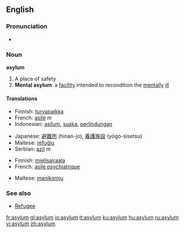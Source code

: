 ==English==

===Pronunciation===
*{{audio|en-us-asylum.ogg|Audio (US)}}


===Noun===
'''asylum'''

# A place of safety
# '''Mental asylum''': a [[facility]] intended to recondition the [[mentally]] [[ill]]

====Translations====
{{trans-top|A place of safety}}
*Finnish: [[turvapaikka]]
*French: [[asile]] ''m''
*Indonesian: [[asilum]], [[suaka]], [[lindung|perlindungan]]
{{trans-mid}}
*Japanese: [[避難所]] (hinan-jo), [[養護施設]] (yōgo-sisetsu)
*Maltese: [[refuġju]] 
*Serbian: [[azil]] ''m''
{{trans-bottom}}

{{trans-top|Mental asylum}}
*Finnish: [[mielisairaala]]
*French: [[asile psychiatrique]]
{{trans-mid}}
*Maltese: [[manikomju]]
{{trans-bottom}}

===See also===

*[[Refugee]]

[[fr:asylum]]
[[gl:asylum]]
[[io:asylum]]
[[it:asylum]]
[[ku:asylum]]
[[hu:asylum]]
[[ru:asylum]]
[[vi:asylum]]
[[zh:asylum]]